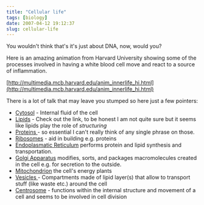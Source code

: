 ```yaml
---
title: "Cellular life"
tags: [biology]
date: 2007-04-12 19:12:37
slug: cellular-life
---
```


You wouldn't think that's it's just about DNA, now, would you?

Here is an amazing animation from Harvard University showing some of the processes involved in having a white blood cell move and react to a source of inflammation.

[http://multimedia.mcb.harvard.edu/anim_innerlife_hi.html](http://multimedia.mcb.harvard.edu/anim_innerlife_hi.html)

There is a lot of talk that may leave you stumped so here just a few pointers:

*   [Cytosol](http://en.wikipedia.org/wiki/Cytosol) - Internal fluid of the cell
*   [Lipids](http://en.wikipedia.org/wiki/Lipids) - Check out the link, to be honest I am not quite sure but it seems like lipids play the role of _structuring_
*   [Proteins ](http://en.wikipedia.org/wiki/Protein) - so essential I can't really think of any single phrase on those.
*   [Ribosomes](http://en.wikipedia.org/wiki/Ribosomes) - aid in building e.g. proteins
*   [Endoplasmatic Reticulum](http://en.wikipedia.org/wiki/Endoplasmatic_reticulum) performs protein and lipid synthesis and transportation.
*   [Golgi Apparatus](http://en.wikipedia.org/wiki/Golgi_apparatus) modifies, sorts, and packages macromolecules created in the cell e.g. for secretion to the outside.
*   [Mitochondrion](http://en.wikipedia.org/wiki/Mitochondria) the cell's energy plants
*   [Vesicles ](http://en.wikipedia.org/wiki/Vesicle_%28biology%29)- Compartments made of lipid layer(s) that allow to transport stuff (like waste etc.) around the cell
*   [Centrosome](http://en.wikipedia.org/wiki/Centrosome) - functions within the internal structure and movement of a cell and seems to be involved in cell division